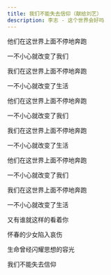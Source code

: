 ```yaml
---
title: 我们不能失去信仰（献给刘艺）
description: 李志 - 这个世界会好吗
---
```


他们在这世界上面不停地奔跑

一不小心就改变了我们

我们在这世界上面不停地奔跑

一不小心就改变了生活

他们在这世界上面不停地奔跑

一不小心就改变了我们

我们在这世界上面不停地奔跑

一不小心就改变了生活

他们在这世界上面不停地奔跑

一不小心就改变了我们

我们在这世界上面不停地奔跑

一不小心就改变了生活

又有谁就这样的看着你

怀春的少女陷入哀伤

生命曾经闪耀思想的容光

我们不能失去信仰
